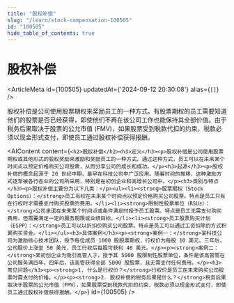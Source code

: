 ```yaml
---
title: "股权补偿"
slug: "/learn/stock-compensation-100505"
id: "100505"
hide_table_of_contents: true
---
```



# 股权补偿

<ArticleMeta id={100505} updatedAt={'2024-09-12 20:30:08'} alias={`[]`} />
<div className='border-solid border-b border-t-0 my-4 border-[var(--ifm-color-gray-300)]' />

股权补偿是公司使用股票期权来奖励员工的一种方式。有股票期权的员工需要知道他们的股票是否已经获得，即使他们不再在该公司工作也能保持其全部价值。由于税务后果取决于股票的公允市值 (FMV)，如果股票受到税款代扣的约束，税款必须以现金形式支付，即使员工通过股权补偿获得报酬。

<AIContent content={`<h2>股权补偿</h2><h3>定义</h3><p>股权补偿是公司使用股票期权或其他形式的股权奖励来激励和奖励员工的一种方式。通过这种方式，员工可以在未来某个时间点以预定价格购买公司股票，从而分享公司的成长和成功。</p><h3>起源</h3><p>股权补偿的概念起源于 20 世纪中期，最早在科技公司中广泛应用。随着时间的推移，这种激励方式逐渐被各行各业的公司所采用，特别是在初创企业和高增长公司中。</p><h3>类别与特点</h3><p>股权补偿主要分为以下几类：</p><ul><li><strong>股票期权（Stock Options）：</strong>员工有权在未来某个时间点以预定价格购买公司股票。特点是员工只有在行权时才需要支付购买股票的费用。</li><li><strong>限制性股票单位（RSUs）：</strong>公司承诺在未来某个时间点或条件满足时授予员工股票。特点是员工无需支付购买费用，但需要满足一定的服务期限或业绩目标。</li><li><strong>员工股票购买计划（ESPP）：</strong>员工可以以折扣价购买公司股票。特点是员工可以通过工资扣除的方式积累购买资金。</li></ul><h3>具体案例</h3><p><strong>案例一：</strong>某科技公司为激励核心技术团队，授予每位成员 1000 股股票期权，行权价为每股 10 美元。三年后，公司股价上涨至 50 美元，员工行权后每股可获利 40 美元。</p><p><strong>案例二：</strong>某初创企业为吸引高管人才，授予其 5000 股限制性股票单位，条件是该高管需在公司服务满四年。四年后，该高管获得全部 5000 股股票，且无需支付任何费用。</p><h3>常见问题</h3><p><strong>1. 什么是行权价？</strong>行权价是员工在未来购买公司股票时需支付的价格。</p><p><strong>2. 股权补偿的税务后果是什么？</strong>税务后果取决于股票的公允市值（FMV），如果股票受到税款代扣的约束，税款必须以现金形式支付，即使员工通过股权补偿获得报酬。</p>`} id={100505} />
